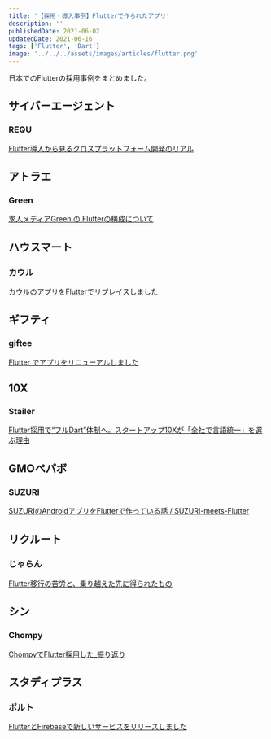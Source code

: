 ```yaml
---
title: '【採用・導入事例】Flutterで作られたアプリ'
description: ''
publishedDate: 2021-06-02
updatedDate: 2021-06-16
tags: ['Flutter', 'Dart']
image: '../../../assets/images/articles/flutter.png'
---
```


日本でのFlutterの採用事例をまとめました。

## サイバーエージェント

### REQU

[Flutter導入から見るクロスプラットフォーム開発のリアル](https://www.cyberagent.co.jp/way/features/list/detail/id=26230)

## アトラエ

### Green

[求人メディアGreen の Flutterの構成について](https://atraetech.hatenablog.com/entry/20210218greenmobile_app_structure)

## ハウスマート

### カウル

[カウルのアプリをFlutterでリプレイスしました](https://note.com/yamarkz/n/nd9716541d8ad)

## ギフティ

### giftee

[Flutter でアプリをリニューアルしました](https://blog.giftee.dev/2021-01-12-rebuild-app-with-flutter/)

## 10X

### Stailer

[Flutter採用で“フルDart”体制へ。スタートアップ10Xが「全社で言語統一」を選ぶ理由](https://type.jp/et/feature/15075/)

## GMOペパボ

### SUZURI

[SUZURIのAndroidアプリをFlutterで作っている話 / SUZURI-meets-Flutter](https://speakerdeck.com/osamtimizer/suzuri-meets-flutter)

## リクルート

### じゃらん

[Flutter移行の苦労と、乗り越えた先に得られたもの](https://speakerdeck.com/rtechkouhou/flutteryi-xing-falseku-lao-to-cheng-riyue-etaxian-nide-raretamofalse)

## シン

### Chompy

[ChompyでFlutter採用した_振り返り](https://speakerdeck.com/yagitatsu/chompytefluttercai-yong-sita-zhen-rifan-ri)

## スタディプラス

### ポルト

[FlutterとFirebaseで新しいサービスをリリースしました](https://tech.studyplus.co.jp/entry/2019/09/27/113643)
